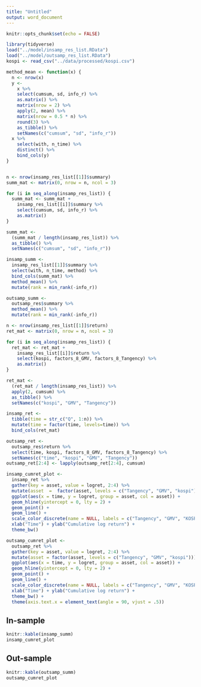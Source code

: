 ```yaml
---
title: "Untitled"
output: word_document
---
```


```r
knitr::opts_chunk$set(echo = FALSE)
```

```r
library(tidyverse)
load("../model/insamp_res_list.RData")
load("../model/outsamp_res_list.RData")
kospi <- read_csv("../data/processed/kospi.csv")
```

```r
method_mean <- function(x) {
  n <- nrow(x)
  y <- 
    x %>% 
    select(cumsum, sd, info_r) %>% 
    as.matrix() %>% 
    matrix(nrow = 2) %>% 
    apply(2, mean) %>% 
    matrix(nrow = 0.5 * n) %>% 
    round(3) %>% 
    as_tibble() %>% 
    setNames(c("cumsum", "sd", "info_r"))
  x %>% 
    select(with, n_time) %>% 
    distinct() %>% 
    bind_cols(y)
}


n <- nrow(insamp_res_list[[1]]$summary)
summ_mat <- matrix(0, nrow = n, ncol = 3)

for (i in seq_along(insamp_res_list)) {
  summ_mat <- summ_mat + 
    insamp_res_list[[i]]$summary %>% 
    select(cumsum, sd, info_r) %>% 
    as.matrix()
}

summ_mat <- 
  (summ_mat / length(insamp_res_list)) %>% 
  as_tibble() %>% 
  setNames(c("cumsum", "sd", "info_r"))

insamp_summ <- 
  insamp_res_list[[1]]$summary %>% 
  select(with, n_time, method) %>% 
  bind_cols(summ_mat) %>% 
  method_mean() %>% 
  mutate(rank = min_rank(-info_r))

outsamp_summ <- 
  outsamp_res$summary %>% 
  method_mean() %>% 
  mutate(rank = min_rank(-info_r))
```

```r
n <- nrow(insamp_res_list[[1]]$return)
ret_mat <- matrix(0, nrow = n, ncol = 3)

for (i in seq_along(insamp_res_list)) {
  ret_mat <- ret_mat +
    insamp_res_list[[i]]$return %>% 
    select(kospi, factors_8_GMV, factors_8_Tangency) %>% 
    as.matrix()
}

ret_mat <- 
  (ret_mat / length(insamp_res_list)) %>% 
  apply(2, cumsum) %>% 
  as_tibble() %>% 
  setNames(c("kospi", "GMV", "Tangency"))

insamp_ret <- 
  tibble(time = str_c("Q", 1:n)) %>% 
  mutate(time = factor(time, levels=time)) %>% 
  bind_cols(ret_mat)

outsamp_ret <- 
  outsamp_res$return %>% 
  select(time, kospi, factors_8_GMV, factors_8_Tangency) %>% 
  setNames(c("time", "kospi", "GMV", "Tangency"))
outsamp_ret[2:4] <- lapply(outsamp_ret[2:4], cumsum)

insamp_cumret_plot <- 
  insamp_ret %>% 
  gather(key = asset, value = logret, 2:4) %>% 
  mutate(asset  =  factor(asset, levels = c("Tangency", "GMV", "kospi"))) %>% 
  ggplot(aes(x = time, y = logret, group = asset, col = asset)) +
  geom_hline(yintercept = 0, lty = 2) +
  geom_point() +
  geom_line() +
  scale_color_discrete(name = NULL, labels = c("Tangency", "GMV", "KOSPI")) +
  xlab("Time") + ylab("Cumulative log return") +
  theme_bw()

outsamp_cumret_plot <- 
  outsamp_ret %>% 
  gather(key = asset, value = logret, 2:4) %>% 
  mutate(asset = factor(asset, levels = c("Tangency", "GMV", "kospi"))) %>% 
  ggplot(aes(x = time, y = logret, group = asset, col = asset)) +
  geom_hline(yintercept = 0, lty = 2) +
  geom_point() +
  geom_line() +
  scale_color_discrete(name = NULL, labels = c("Tangency", "GMV", "KOSPI")) +
  xlab("Time") + ylab("Cumulative log return") +
  theme_bw() +
  theme(axis.text.x = element_text(angle = 90, vjust = .5))
```

## In-sample

```r
knitr::kable(insamp_summ)
insamp_cumret_plot
```

## Out-sample

```r
knitr::kable(outsamp_summ)
outsamp_cumret_plot
```
